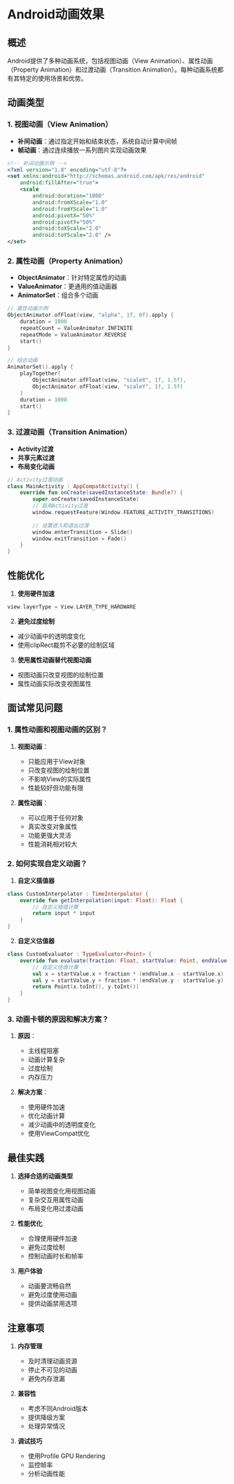 # Android动画效果

## 概述
Android提供了多种动画系统，包括视图动画（View Animation）、属性动画（Property Animation）和过渡动画（Transition Animation）。每种动画系统都有其特定的使用场景和优势。

## 动画类型

### 1. 视图动画（View Animation）
- **补间动画**：通过指定开始和结束状态，系统自动计算中间帧
- **帧动画**：通过连续播放一系列图片实现动画效果

```xml
<!-- 补间动画示例 -->
<?xml version="1.0" encoding="utf-8"?>
<set xmlns:android="http://schemas.android.com/apk/res/android"
    android:fillAfter="true">
    <scale
        android:duration="1000"
        android:fromXScale="1.0"
        android:fromYScale="1.0"
        android:pivotX="50%"
        android:pivotY="50%"
        android:toXScale="2.0"
        android:toYScale="2.0" />
</set>
```

### 2. 属性动画（Property Animation）
- **ObjectAnimator**：针对特定属性的动画
- **ValueAnimator**：更通用的值动画器
- **AnimatorSet**：组合多个动画

```kotlin
// 属性动画示例
ObjectAnimator.ofFloat(view, "alpha", 1f, 0f).apply {
    duration = 1000
    repeatCount = ValueAnimator.INFINITE
    repeatMode = ValueAnimator.REVERSE
    start()
}

// 组合动画
AnimatorSet().apply {
    playTogether(
        ObjectAnimator.ofFloat(view, "scaleX", 1f, 1.5f),
        ObjectAnimator.ofFloat(view, "scaleY", 1f, 1.5f)
    )
    duration = 1000
    start()
}
```

### 3. 过渡动画（Transition Animation）
- **Activity过渡**
- **共享元素过渡**
- **布局变化动画**

```kotlin
// Activity过渡动画
class MainActivity : AppCompatActivity() {
    override fun onCreate(savedInstanceState: Bundle?) {
        super.onCreate(savedInstanceState)
        // 启用Activity过渡
        window.requestFeature(Window.FEATURE_ACTIVITY_TRANSITIONS)
        
        // 设置进入和退出过渡
        window.enterTransition = Slide()
        window.exitTransition = Fade()
    }
}
```

## 性能优化

1. **使用硬件加速**
```kotlin
view.layerType = View.LAYER_TYPE_HARDWARE
```

2. **避免过度绘制**
- 减少动画中的透明度变化
- 使用clipRect裁剪不必要的绘制区域

3. **使用属性动画替代视图动画**
- 视图动画只改变视图的绘制位置
- 属性动画实际改变视图属性

## 面试常见问题

### 1. 属性动画和视图动画的区别？

1. **视图动画**：
   - 只能应用于View对象
   - 只改变视图的绘制位置
   - 不影响View的实际属性
   - 性能较好但功能有限

2. **属性动画**：
   - 可以应用于任何对象
   - 真实改变对象属性
   - 功能更强大灵活
   - 性能消耗相对较大

### 2. 如何实现自定义动画？

1. **自定义插值器**
```kotlin
class CustomInterpolator : TimeInterpolator {
    override fun getInterpolation(input: Float): Float {
        // 自定义插值计算
        return input * input
    }
}
```

2. **自定义估值器**
```kotlin
class CustomEvaluator : TypeEvaluator<Point> {
    override fun evaluate(fraction: Float, startValue: Point, endValue: Point): Point {
        // 自定义估值计算
        val x = startValue.x + fraction * (endValue.x - startValue.x)
        val y = startValue.y + fraction * (endValue.y - startValue.y)
        return Point(x.toInt(), y.toInt())
    }
}
```

### 3. 动画卡顿的原因和解决方案？

1. **原因**：
   - 主线程阻塞
   - 动画计算复杂
   - 过度绘制
   - 内存压力

2. **解决方案**：
   - 使用硬件加速
   - 优化动画计算
   - 减少动画中的透明度变化
   - 使用ViewCompat优化

## 最佳实践

1. **选择合适的动画类型**
   - 简单视图变化用视图动画
   - 复杂交互用属性动画
   - 布局变化用过渡动画

2. **性能优化**
   - 合理使用硬件加速
   - 避免过度绘制
   - 控制动画时长和帧率

3. **用户体验**
   - 动画要流畅自然
   - 避免过度使用动画
   - 提供动画禁用选项

## 注意事项

1. **内存管理**
   - 及时清理动画资源
   - 停止不可见的动画
   - 避免内存泄漏

2. **兼容性**
   - 考虑不同Android版本
   - 提供降级方案
   - 处理异常情况

3. **调试技巧**
   - 使用Profile GPU Rendering
   - 监控帧率
   - 分析动画性能